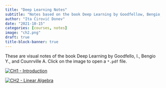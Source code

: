 ```yaml
---
title: "Deep Learning Notes"
subtitle: "Notes based on the book Deep Learning by Goodfellow, Bengio, and Courville."
author: "Ita Ćirović Donev"
date: "2021-10-15"
categories: [courses, notes]
image: "ch2.png"
draft: true
title-block-banner: true
---
```


These are visual notes of the book Deep Learning by Goodfello, I., Bengio Y., and Counrville A. Click on the image to open a `*.pdf` file.

::: {layout-ncol=3, layout="[5, -1, 5]"}
[![CH1 - Introduction](ch1.png)](ch1-Introduction.pdf)

[![CH2 - Linear Algebra](ch2.png)](ch2-Linear Algebra.pdf)
:::

